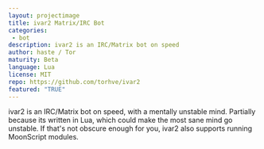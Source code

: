 ```yaml
---
layout: projectimage
title: ivar2 Matrix/IRC Bot
categories: 
 - bot
description: ivar2 is an IRC/Matrix bot on speed
author: haste / Tor
maturity: Beta
language: Lua
license: MIT
repo: https://github.com/torhve/ivar2
featured: "TRUE"
---
```


ivar2 is an IRC/Matrix bot on speed, with a mentally unstable mind. Partially because its written in Lua, which could make the most sane mind go unstable. If that's not obscure enough for you, ivar2 also supports running MoonScript modules.
